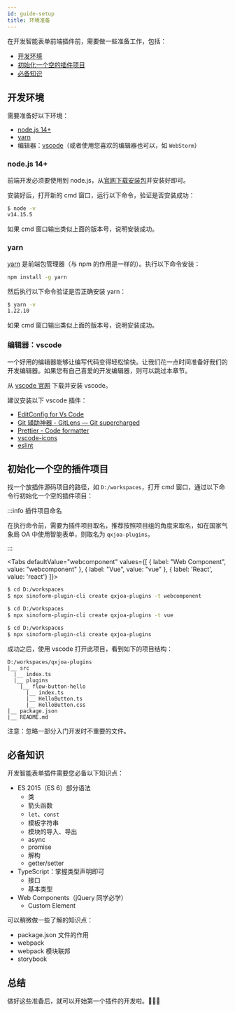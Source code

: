 ```yaml
---
id: guide-setup
title: 环境准备
---
```



在开发智能表单前端插件前，需要做一些准备工作，包括：

- [开发环境](#开发环境)
- [初始化一个空的插件项目](#初始化一个空的插件项目)
- [必备知识](#必备知识)

## 开发环境

需要准备好以下环境：

- [node.js 14+](https://nodejs.org/en/)
- [yarn](https://yarnpkg.com/)
- 编辑器：[vscode](https://code.visualstudio.com/)（或者使用您喜欢的编辑器也可以，如 `WebStorm`）

### node.js 14+

前端开发必须要使用到 node.js，从[官网下载安装包](https://nodejs.org/zh-cn/download/)并安装好即可。

安装好后，打开新的 cmd 窗口，运行以下命令，验证是否安装成功：

```bash
$ node -v
v14.15.5
```

如果 cmd 窗口输出类似上面的版本号，说明安装成功。

### yarn

[yarn](https://yarnpkg.com/) 是前端包管理器（与 npm 的作用是一样的）。执行以下命令安装：

```bash
npm install -g yarn
```

然后执行以下命令验证是否正确安装 yarn：

```bash
$ yarn -v
1.22.10
```

如果 cmd 窗口输出类似上面的版本号，说明安装成功。

### 编辑器：vscode

一个好用的编辑器能够让编写代码变得轻松愉快。让我们花一点时间准备好我们的开发编辑器。如果您有自己喜爱的开发编辑器，则可以跳过本章节。

从 [vscode 官网](https://code.visualstudio.com/) 下载并安装 vscode。

建议安装以下 vscode 插件：

- [EditConfig for Vs Code](https://marketplace.visualstudio.com/items?itemName=EditorConfig.EditorConfig)
- [Git 辅助神器 - GitLens — Git supercharged](https://marketplace.visualstudio.com/items?itemName=eamodio.gitlens)
- [Prettier - Code formatter](https://marketplace.visualstudio.com/items?itemName=esbenp.prettier-vscode)
- [vscode-icons](https://marketplace.visualstudio.com/items?itemName=robertohuertasm.vscode-icons)
- [eslint](https://marketplace.visualstudio.com/items?itemName=dbaeumer.vscode-eslint)

## 初始化一个空的插件项目

找一个放插件源码项目的路径，如 `D:/workspaces`，打开 cmd 窗口，通过以下命令行初始化一个空的插件项目：

:::info 插件项目命名

在执行命令前，需要为插件项目取名，推荐按照项目组的角度来取名，如在国家气象局 OA 中使用智能表单，则取名为 `qxjoa-plugins`。

:::

<Tabs defaultValue="webcomponent"
  values={[
    { label: "Web Component", value: "webcomponent" },
    { label: "Vue", value: "vue" },
    { label: 'React', value: 'react'}
  ]}>
  <TabItem value="webcomponent">

```bash
$ cd D:/workspaces
$ npx sinoform-plugin-cli create qxjoa-plugins -t webcomponent
```

  </TabItem>
  <TabItem value="vue">

```bash
$ cd D:/workspaces
$ npx sinoform-plugin-cli create qxjoa-plugins -t vue
```

  </TabItem>
  <TabItem value="react">

```bash
$ cd D:/workspaces
$ npx sinoform-plugin-cli create qxjoa-plugins
```

  </TabItem>
</Tabs>

成功之后，使用 vscode 打开此项目，看到如下的项目结构：

```
D:/workspaces/qxjoa-plugins
|__ src
  |__ index.ts
  |__ plugins
    |__ flow-button-hello
      |__ index.ts
      |__ HelloButton.ts
      |__ HelloButton.css
|__ package.json
|__ README.md
```

注意：忽略一部分入门开发时不重要的文件。

## 必备知识

开发智能表单插件需要您必备以下知识点：

- ES 2015（ES 6）部分语法
  - 类
  - 箭头函数
  - `let`、`const`
  - 模板字符串
  - 模块的导入、导出
  - async
  - promise
  - 解构
  - getter/setter
- TypeScript：掌握类型声明即可
  - 接口
  - 基本类型
- Web Components（jQuery 同学必学）
  - Custom Element

可以稍微做一些了解的知识点：

- package.json 文件的作用
- webpack
- webpack 模块联邦
- storybook

## 总结

做好这些准备后，就可以开始第一个插件的开发啦。🌟🌟🌟
